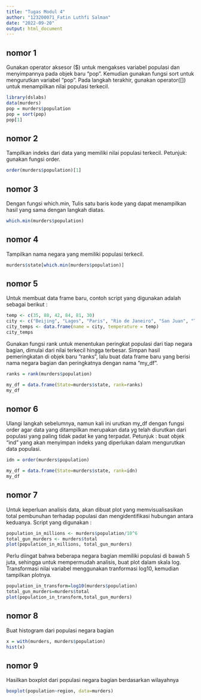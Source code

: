 ```yaml
---
title: "Tugas Modul 4"
author: "123200071_Fatin Luthfi Salman"
date: "2022-09-20"
output: html_document
---
```


## nomor 1
Gunakan operator aksesor ($) untuk mengakses variabel populasi dan menyimpannya pada objek baru "pop". Kemudian gunakan fungsi sort untuk mengurutkan variabel "pop". Pada langkah terakhir, gunakan operator([]) untuk menampilkan nilai populasi terkecil.

```r
library(dslabs)
data(murders)
pop = murders$population
pop = sort(pop)
pop[1]
```

## nomor 2 
Tampilkan indeks dari data yang memiliki nilai populasi terkecil.
Petunjuk: gunakan fungsi order.

```r
order(murders$population)[1]

```


## nomor 3
Dengan fungsi which.min, Tulis satu baris kode yang dapat menampilkan hasil yang sama dengan langkah diatas.

```r
which.min(murders$population)
```


## nomor 4 
Tampilkan nama negara yang memiliki populasi terkecil.

```r
murders$state[which.min(murders$population)]
```


## nomor 5
Untuk membuat data frame baru, contoh script yang digunakan adalah sebagai berikut :

```r
temp <- c(35, 88, 42, 84, 81, 30)
city <- c("Beijing", "Lagos", "Paris", "Rio de Janeiro", "San Juan", "Toronto")
city_temps <- data.frame(name = city, temperature = temp)
city_temps
```

Gunakan fungsi rank untuk menentukan peringkat populasi dari tiap negara bagian, dimulai dari nilai terkecil hingga terbesar. Simpan hasil pemeringkatan di objek baru "ranks", lalu buat data frame baru yang berisi nama negara bagian dan peringkatnya dengan nama "my_df".

```r
ranks = rank(murders$population)

my_df = data.frame(State=murders$state, rank=ranks)
my_df
```


## nomor 6
Ulangi langkah sebelumnya, namun kali ini urutkan my_df dengan fungsi order agar data yang ditampilkan merupakan data yg telah diurutkan dari populasi yang paling tidak padat ke yang terpadat.
Petunjuk : buat objek "ind" yang akan menyimpan indeks yang diperlukan dalam mengurutkan data populasi.

```r
idn = order(murders$population)

my_df = data.frame(State=murders$state, rank=idn)
my_df
```


## nomor 7 
Untuk keperluan analisis data, akan dibuat plot yang memvisualisasikan total pembunuhan terhadap populasi dan mengidentifikasi hubungan antara keduanya. Script yang digunakan :
```r
population_in_millions <- murders$population/10^6
total_gun_murders <- murders$total
plot(population_in_millions, total_gun_murders)
```
Perlu diingat bahwa beberapa negara bagian memiliki populasi di bawah 5 juta, sehingga untuk mempermudah analisis, buat plot dalam skala log. Transformasi nilai variabel menggunakan tranformasi log10, kemudian tampilkan plotnya.

```r
population_in_transform=log10(murders$population)
total_gun_murders=murders$total
plot(population_in_transform,total_gun_murders)
```


## nomor 8
Buat histogram dari populasi negara bagian

```r
x = with(murders, murders$population)
hist(x)

```


## nomor 9
Hasilkan boxplot dari populasi negara bagian berdasarkan wilayahnya


```r
boxplot(population~region, data=murders)
```





